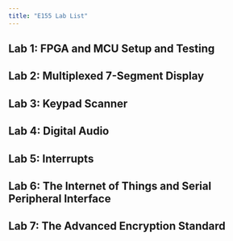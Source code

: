 ```yaml
---
title: "E155 Lab List"
---
```



## Lab 1: FPGA and MCU Setup and Testing
## Lab 2: Multiplexed 7-Segment Display
## Lab 3: Keypad Scanner
## Lab 4: Digital Audio
## Lab 5: Interrupts
## Lab 6: The Internet of Things and Serial Peripheral Interface
## Lab 7: The Advanced Encryption Standard
